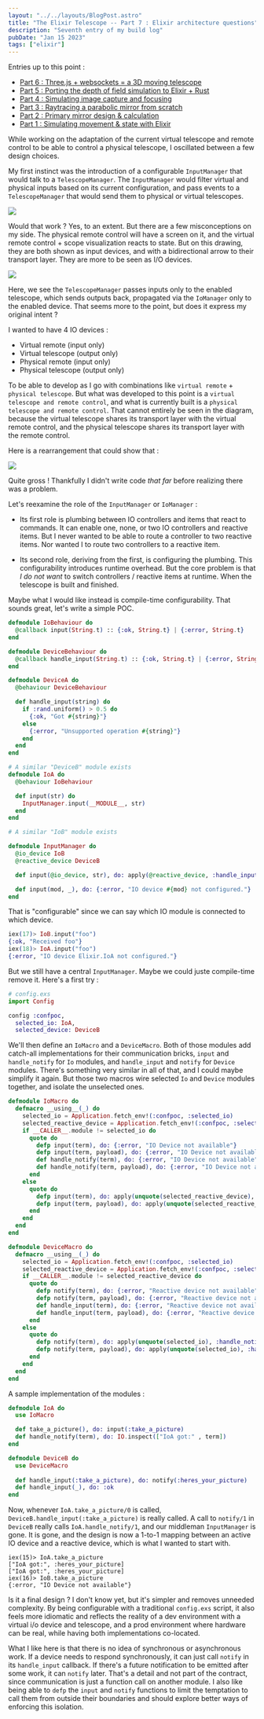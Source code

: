 ```yaml
---
layout: "../../layouts/BlogPost.astro"
title: "The Elixir Telescope -- Part 7 : Elixir architecture questions"
description: "Seventh entry of my build log"
pubDate: "Jan 15 2023"
tags: ["elixir"]
---
```


Entries up to this point : 

- [Part 6 : Three.js + websockets = a 3D moving telescope](/blog/Scope-sim-6)
- [Part 5 : Porting the depth of field simulation to Elixir + Rust](/blog/Scope-sim-5)
- [Part 4 : Simulating image capture and focusing](/blog/Scope-sim-4)
- [Part 3 : Raytracing a parabolic mirror from scratch](/blog/Scope-sim-3)
- [Part 2 : Primary mirror design & calculation](/blog/Scope-sim-2)
- [Part 1 : Simulating movement & state with Elixir](/blog/Scope-sim)

While working on the adaptation of the current virtual telescope and remote control to be able to control a physical telescope, I oscillated between a few design choices.

My first instinct was the introduction of a configurable `InputManager` that would talk to a `TelescopeManager`. The `InputManager` would filter virtual and physical inputs based on its current configuration, and pass events to a `TelescopeManager` that would send them to physical or virtual telescopes.

![](/pics/photoscope_7/arch_1.png)

Would that work ? Yes, to an extent. But there are a few misconceptions on my side. The physical remote control will have a screen on it, and the virtual remote control + scope visualization reacts to state. But on this drawing, they are both shown as input devices, and with a bidirectional arrow to their transport layer. They are more to be seen as I/O devices.

![](/pics/photoscope_7/arch_2.png)

Here, we see the `TelescopeManager` passes inputs only to the enabled telescope, which sends outputs back, propagated via the `IoManager` only to the enabled device. That seems more to the point, but does it express my original intent ?

I wanted to have 4 IO devices :

- Virtual remote (input only)
- Virtual telescope (output only)
- Physical remote (input only)
- Physical telescope (output only)

To be able to develop as I go with combinations like `virtual remote` + `physical telescope`. But what was developed to this point is a `virtual telescope and remote control`, and what is currently built is a `physical telescope and remote control`. That cannot entirely be seen in the diagram, because the virtual telescope shares its transport layer with the virtual remote control, and the physical telescope shares its transport layer with the remote control.

Here is a rearrangement that could show that :

![](/pics/photoscope_7/arch_3.png)

Quite gross ! Thankfully I didn't write code *that far* before realizing there was a problem.

Let's reexamine the role of the `InputManager` or `IoManager` :

- Its first role is plumbing between IO controllers and items that react to commands. It can enable one, none, or two IO controllers and reactive items. But I never wanted to be able to route a controller to two reactive items. Nor wanted I to route two controllers to a reactive item.

- Its second role, deriving from the first, is configuring the plumbing. This configurability introduces runtime overhead. But the core problem is that *I do not want* to switch controllers / reactive items at runtime. When the telescope is built and finished.

Maybe what I would like instead is compile-time configurability. That sounds great, let's write a simple POC.

```elixir
defmodule IoBehaviour do
  @callback input(String.t) :: {:ok, String.t} | {:error, String.t}
end

defmodule DeviceBehaviour do
  @callback handle_input(String.t) :: {:ok, String.t} | {:error, String.t}
end

defmodule DeviceA do
  @behaviour DeviceBehaviour

  def handle_input(string) do
    if :rand.uniform() > 0.5 do
      {:ok, "Got #{string}"}
    else
      {:error, "Unsupported operation #{string}"}
    end
  end
end

# A similar "DeviceB" module exists
defmodule IoA do
  @behaviour IoBehaviour

  def input(str) do
    InputManager.input(__MODULE__, str)
  end
end

# A similar "IoB" module exists

defmodule InputManager do
  @io_device IoB
  @reactive_device DeviceB

  def input(@io_device, str), do: apply(@reactive_device, :handle_input, [str])

  def input(mod, _), do: {:error, "IO device #{mod} not configured."}
end
```

That is "configurable" since we can say which IO module is connected to which device. 

```elixir
iex(17)> IoB.input("foo")
{:ok, "Received foo"}
iex(18)> IoA.input("foo")
{:error, "IO device Elixir.IoA not configured."}
```

But we still have a central `InputManager`. Maybe we could juste compile-time remove it. Here's a first try :

```elixir
# config.exs
import Config

config :confpoc,
  selected_io: IoA,
  selected_device: DeviceB
```

We'll then define an `IoMacro` and a `DeviceMacro`. Both of those modules add catch-all implementations for their communication bricks, `input` and `handle_notify` for `Io` modules, and `handle_input` and `notify` for `Device` modules. There's something very similar in all of that, and I could maybe simplify it again. But those two macros wire selected `Io` and `Device` modules together, and isolate the unselected ones.

```elixir
defmodule IoMacro do
  defmacro __using__(_) do
    selected_io = Application.fetch_env!(:confpoc, :selected_io)
    selected_reactive_device = Application.fetch_env!(:confpoc, :selected_device)
    if __CALLER__.module != selected_io do
      quote do
        defp input(term), do: {:error, "IO Device not available"}
        defp input(term, payload), do: {:error, "IO Device not available"}
        def handle_notify(term), do: {:error, "IO Device not available"}
        def handle_notify(term, payload), do: {:error, "IO Device not available"}
      end
    else
      quote do
        defp input(term), do: apply(unquote(selected_reactive_device), :handle_input, [term])
        defp input(term, payload), do: apply(unquote(selected_reactive_device), :handle_input, [term, payload])
      end
    end
  end
end

defmodule DeviceMacro do
  defmacro __using__(_) do
    selected_io = Application.fetch_env!(:confpoc, :selected_io)
    selected_reactive_device = Application.fetch_env!(:confpoc, :selected_device)
    if __CALLER__.module != selected_reactive_device do
      quote do
        defp notify(term), do: {:error, "Reactive device not available"}
        defp notify(term, payload), do: {:error, "Reactive device not available"}
        def handle_input(term), do: {:error, "Reactive device not available"}
        def handle_input(term, payload), do: {:error, "Reactive device not available"}
      end
    else
      quote do
        defp notify(term), do: apply(unquote(selected_io), :handle_notify, [term])
        defp notify(term, payload), do: apply(unquote(selected_io), :handle_notify, [term, payload])
      end
    end
  end
end
```

A sample implementation of the modules :

```elixir
defmodule IoA do
  use IoMacro

  def take_a_picture(), do: input(:take_a_picture)
  def handle_notify(term), do: IO.inspect(["IoA got:" , term])
end

defmodule DeviceB do
  use DeviceMacro
  
  def handle_input(:take_a_picture), do: notify(:heres_your_picture)
  def handle_input(_), do: :ok
end
```

Now, whenever `IoA.take_a_picture/0` is called, `DeviceB.handle_input(:take_a_picture)` is really called. A call to `notify/1` in `DeviceB` really calls `IoA.handle_notify/1`, and our middleman `InputManager` is gone. It is gone, and the design is now a 1-to-1 mapping between an active IO device and a reactive device, which is what I wanted to start with.

```
iex(15)> IoA.take_a_picture
["IoA got:", :heres_your_picture]
["IoA got:", :heres_your_picture]
iex(16)> IoB.take_a_picture
{:error, "IO Device not available"}
```

Is it a final design ? I don't know yet, but it's simpler and removes unneeded complexity. By being configurable with a traditional `config.exs` script, it also feels more idiomatic and reflects the reality of a dev environment with a virtual i/o device and telescope, and a prod environment where hardware can be real, while having both implementations co-located.

What I like here is that there is no idea of synchronous or asynchronous work. If a device needs to respond synchronously, it can just call `notify` in its `handle_input` callback. If there's a future notification to be emitted after some work, it can `notify` later. That's a detail and not part of the contract, since communication is just a function call on another module. I also like being able to `defp` the `input` and `notify` functions to limit the temptation to call them from outside their boundaries and should explore better ways of enforcing this isolation.